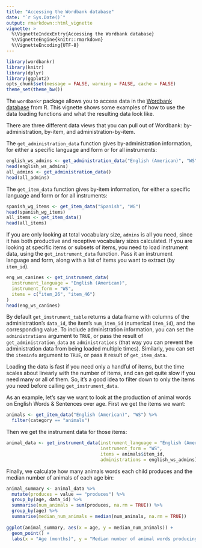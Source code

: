 ```yaml
---
title: "Accessing the Wordbank database"
date: "`r Sys.Date()`"
output: rmarkdown::html_vignette
vignette: >
  %\VignetteIndexEntry{Accessing the Wordbank database}
  %\VignetteEngine{knitr::rmarkdown}
  %\VignetteEncoding{UTF-8}
---
```


```r
library(wordbankr)
library(knitr)
library(dplyr)
library(ggplot2)
opts_chunk$set(message = FALSE, warning = FALSE, cache = FALSE)
theme_set(theme_bw())
```

The `wordbankr` package allows you to access data in the [Wordbank database](http://wordbank.stanford.edu/) from R. This vignette shows some examples of how to use the data loading functions and what the resulting data look like.


There are three different data views that you can pull out of Wordbank: by-administration, by-item, and administration-by-item.

The `get_administration_data` function gives by-administration information, for either a specific language and form or for all instruments:
```r
english_ws_admins <- get_administration_data("English (American)", "WS")
head(english_ws_admins)
all_admins <- get_administration_data()
head(all_admins)
```

The `get_item_data` function gives by-item information, for either a specific language and form or for all instruments:
```r
spanish_wg_items <- get_item_data("Spanish", "WG")
head(spanish_wg_items)
all_items <- get_item_data()
head(all_items)
```

If you are only looking at total vocabulary size, `admins` is all you need, since it has both productive and receptive vocabulary sizes calculated. If you are looking at specific items or subsets of items, you need to load instrument data, using the `get_instrument_data` function. Pass it an instrument language and form, along with a list of items you want to extract (by `item_id`).
```r
eng_ws_canines <- get_instrument_data(
  instrument_language = "English (American)",
  instrument_form = "WS",
  items = c("item_26", "item_46")
)
head(eng_ws_canines)
```

By default `get_instrument_table` returns a data frame with columns of the administration's `data_id`, the item's `num_item_id` (numerical `item_id`), and the corresponding value. To include administration information, you can set the `administrations` argument to `TRUE`, or pass the result of `get_administration_data` as `administrations` (that way you can prevent the administration data from being loaded multiple times). Similarly, you can set the `iteminfo` argument to `TRUE`, or pass it result of `get_item_data`.

Loading the data is fast if you need only a handful of items, but the time scales about linearly with the number of items, and can get quite slow if you need many or all of them. So, it's a good idea to filter down to only the items you need before calling `get_instrument_data`.

As an example, let's say we want to look at the production of animal words on English Words & Sentences over age. First we get the items we want:
```r
animals <- get_item_data("English (American)", "WS") %>%
  filter(category == "animals")
```

Then we get the instrument data for those items:
```r
animal_data <- get_instrument_data(instrument_language = "English (American)",
                                   instrument_form = "WS",
                                   items = animals$item_id,
                                   administrations = english_ws_admins)
```

Finally, we calculate how many animals words each child produces and the median number of animals of each age bin:
```r
animal_summary <- animal_data %>%
  mutate(produces = value == "produces") %>%
  group_by(age, data_id) %>%
  summarise(num_animals = sum(produces, na.rm = TRUE)) %>%
  group_by(age) %>%
  summarise(median_num_animals = median(num_animals, na.rm = TRUE))
  
ggplot(animal_summary, aes(x = age, y = median_num_animals)) +
  geom_point() +
  labs(x = "Age (months)", y = "Median number of animal words producing")
```

